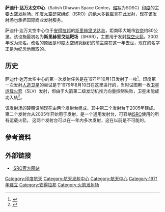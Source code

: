 {{expand|time=2016-12-16T01:53:10+00:00}}
{{refimprove|time=2016-12-16T01:53:10+00:00}}
{{coord|13|43|N|80|13|E|region:IN_type:isle|display=title}}
{{Infobox Government agency
|agency_name    = 沙迪什·达万太空中心 (SDSC)
|nativename      = सतीश धवन अंतरिक्ष केंद्र
|nativename_a    =
|nativename_r    =
|logo            = Indian Space Research Organisation Logo.svg
|logo_width      = 100px
|seal            = 
|seal_width      = 
|picture         = GSLV-F08 Liftoff 4.jpg
|picture_width   = 280px
|picture_caption = 2018年3月29日从萨迪什·达万太空中心第二发射台起飞[[地球同步卫星运载火箭|GSLV-F08]]火箭

|formed          = {{Start date and years ago|1971|10|01}}

|preceding1      = 
|date1           =
|date1_name      =
|date2           =
|date2_name      =
|preceding2      = 
|parent_agency   = [[ISRO|ISRO]]
|jurisdiction    = [[印度政府|印度政府]]
|headquarters    = [[印度|印度]][[安得拉邦|安得拉邦]][[斯里赫里戈达岛|斯里赫里戈达岛]] 
|latd=13  |latm=43  |lats=12 |latNS=N 
|longd= 80 |longm=13 |longs=49 |longEW=E 
|region_code     = IN-AP
|employees       = 未知(2008) 
|budget          = 查看[[ISRO|ISRO]]預算
|chief1_name     = 
|chief1_position = 
|chief2_name     = 
|chief2_position = 
|child2_agency   =
|website         = [http://www.shar.gov.in/Main.html]ISRO SHAR網頁
|footnotes       =
|map       = <mapframe frameless width=280 height=430 zoom=12 latitude=13.731 longitude=80.207 align="center"/>
|map_width = 300px
|map_caption = 萨迪什·达万太空中心的地图
}}

{{Location map
 |India
 |label=薩迪什·達萬太空中心
 |lat_deg=13|lat_min=43|lat_sec=12
 |lon_deg=80|lon_min=13|lon_sec=49
 |position=right
 |width=250
 |float=right
 |caption=薩迪什·達萬太空中心的位置
}}
'''萨迪什·达万太空中心'''（Satish Dhawan Space Centre，[[缩写|缩写]]为SDSC）[[印度|印度]]的主要[[太空发射场|太空发射场]]。[[印度太空研究组织|印度太空研究组织]]（ISRO）的绝大多数載具在此发射，现在该发射场也承担国际商业发射服务。

萨迪什·达万太空中心位于[[安得拉邦|安得拉邦]]的[[斯里赫里戈达岛|斯里赫里戈达岛]]，距南印大城市[[钦奈|钦奈]]约80公里。该设施最初名为'''斯里赫里戈达靶场'''（SHAR），主要用于发射[[探空火箭|探空火箭]]。2002年改为现名。改名的原因是印度太空研究组织的前主席{{Link-en|萨迪什·达万|Satish Dhawan}}在这一年去世，现在的名字正是为纪念他而取的。

== 历史 ==

萨迪什·达万太空中心的第一次发射任务是在1971年10月1日发射了一枚{{Link-en|RH-125型探空火箭|Rohini (rocket family)}}<ref>{{cite web |url=http://www.astronautix.com/lvs/rh125.htm |title=RH-125 |publisher=[[Encyclopedia_Astronautica|Encyclopedia Astronautica]] |accessdate=2008-03-21 |archive-date=2016-03-03 |archive-url=https://web.archive.org/web/20160303183150/http://www.astronautix.com/lvs/rh125.htm |dead-url=no }}</ref>。印度第一次发射[[人造卫星|人造卫星]]的尝试是于1979年8月10日在这里进行的，当时试图用一枚[[卫星运载火箭|卫星运载火箭]]（SLV）发射{{Link-en|罗希尼-1A卫星|Rohini (satellite)}}，但由于火箭第二级发动机推力向量控制失败，卫星未能成功入轨<ref>{{cite web |url=http://www.astronautix.com/lvs/slv.htm |title=SLV |publisher=Encyclopedia Astronautica}}</ref>。

该发射场的硬體设施现在由两个发射台组成，其中第二个发射台于2005年建成。第二个发射台从2005年开始用于发射，是一个通用发射台，可容纳[[印度太空研究组织|ISRO]]使用的所有运载火箭。 这两个发射台可以在一年内多次发射，这在以前是不可能的。

== 參考資料 ==
{{reflist}}

==外部链接==
*[http://www.isro.org/ ISRO官方网站] {{WebCite|url=https://www.webcitation.org/65BvQQHJZ?url=http://www.isro.org/ |date=20120204032839 |dateformat=iso }}

{{commonscat|Satish Dhawan Space Centre}}
{{航天中心}}
{{印度太空计划}}
[[Category:印度航天|Category:印度航天]]
[[Category:航天发射中心|Category:航天发射中心]]
[[Category:航天中心|Category:航天中心]]
[[Category:1971年建立|Category:1971年建立]]
[[Category:安得拉邦|Category:安得拉邦]]
[[Category:火箭发射场|Category:火箭发射场]]